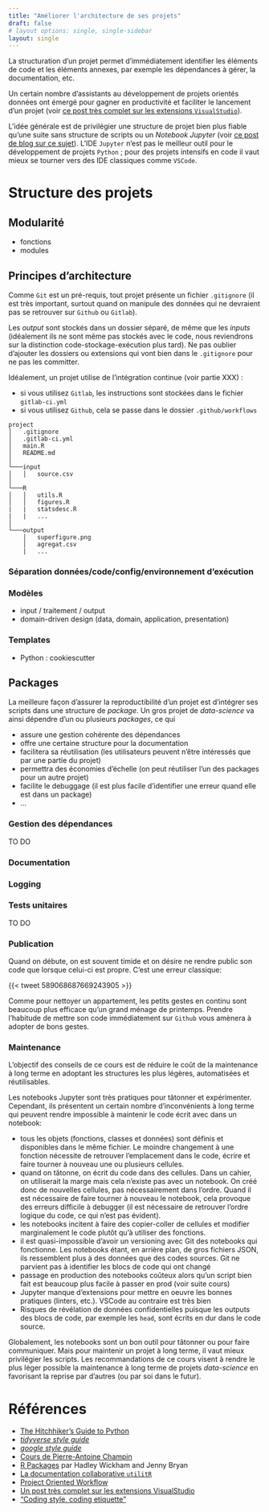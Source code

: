 ---
title: "Améliorer l'architecture de ses projets"
draft: false
# layout options: single, single-sidebar
layout: single
---

La structuration d'un projet
permet d'immédiatement identifier les éléments de code et les éléments
annexes, par exemple les dépendances à gérer, la documentation, etc.

Un certain nombre d'assistants au développement de projets orientés données
ont 
émergé pour gagner en productivité et faciliter le
lancement d'un projet (voir
[ce post très complet sur les extensions `VisualStudio`](https://realpython.com/advanced-visual-studio-code-python/)). 

L'idée générale est de privilégier une structure de projet
bien plus fiable qu'une suite sans structure de scripts
ou un _Notebook Jupyter_
(voir [ce post de blog sur ce sujet](https://www.tidyverse.org/blog/2017/12/workflow-vs-script/)).
L'IDE `Jupyter` n'est pas le meilleur outil pour le 
développement de projets `Python` ; pour des projets
intensifs en code il vaut mieux se tourner vers
des IDE classiques comme `VSCode`.


# Structure des projets {#structure}

## Modularité

-   fonctions
-   modules

## Principes d'architecture

Comme `Git` est un pré-requis, tout projet présente un fichier `.gitignore`
(il est très important, surtout quand on manipule des données qui ne
devraient pas se retrouver sur `Github` ou `Gitlab`).

Les _output_ sont stockés dans un dossier séparé, de même que les _inputs_
(idéalement ils ne sont même pas stockés avec le code, nous reviendrons
sur la distinction code-stockage-exécution plus tard). Ne pas
oublier d'ajouter les dossiers ou extensions qui vont bien dans
le `.gitignore` pour ne pas les committer.

Idéalement, un projet utilise de l'intégration continue (voir partie XXX) : 

- si vous utilisez `Gitlab`, les instructions sont stockées dans
le fichier `gitlab-ci.yml`
- si vous utilisez `Github`, cela se passe dans le dossier `.github/workflows`


```
project
│   .gitignore    
│   .gitlab-ci.yml    
│   main.R   
│   README.md
│
└───input
│   │   source.csv
│
└───R
│   │   utils.R
│   │   figures.R
|   |   statsdesc.R
|   |   ...
│   
└───output
    │   superfigure.png
    │   agregat.csv
    |   ...

```



### Séparation données/code/config/environnement d'exécution

### Modèles

-   input / traitement / output
-   domain-driven design (data, domain, application, presentation)

### Templates

-   Python : cookiescutter


## Packages

La meilleure façon d'assurer la reproductibilité d'un projet est
d'intégrer ses scripts dans une structure de _package_.
Un gros projet
de _data-science_ va ainsi dépendre d'un ou plusieurs _packages_, ce qui 

- assure une gestion cohérente des dépendances
- offre une certaine structure pour la documentation
- facilitera sa réutilisation (les utilisateurs peuvent n'être intéressés
que par une partie du projet)
- permettra des économies d'échelle (on peut réutiliser
l'un des packages pour un autre projet)
- facilite le debuggage (il est
plus facile d'identifier une erreur quand elle est dans un package)
- ...


### Gestion des dépendances

TO DO


### Documentation

### Logging

### Tests unitaires

TO DO 

### Publication

Quand on débute, on est souvent timide et on désire ne rendre public
son code que lorsque celui-ci est propre. C'est une erreur classique:

{{< tweet 589068687669243905 >}}

Comme pour nettoyer un appartement, les petits gestes en continu
sont beaucoup plus efficace qu'un grand ménage de printemps.
Prendre l'habitude de mettre son code immédiatement sur `Github`
vous amènera à adopter de bons gestes. 

### Maintenance


L'objectif des conseils de ce cours est
de réduire le coût de la
maintenance à long terme en adoptant les structures
les plus légères, automatisées et 
réutilisables. 

Les notebooks Jupyter sont très pratiques pour tâtonner
et expérimenter. Cependant, ils présentent un certain
nombre d'inconvénients à long terme qui peuvent 
rendre impossible à maintenir le code écrit
avec dans un notebook:

- tous les objets (fonctions, classes et données)
sont définis et disponibles dans le même fichier.
Le moindre changement à une fonction nécessite de retrouver
l'emplacement dans le code, écrire et faire tourner à nouveau
une ou plusieurs cellules. 
- quand on tâtonne, on écrit du code dans des cellules. 
Dans un cahier, on utiliserait la marge mais cela n'existe
pas avec un notebook. On créé donc de nouvelles cellules, 
pas nécessairement dans l'ordre. Quand il est
nécessaire de faire tourner à nouveau le notebook, cela
provoque des erreurs difficile à debugger (il est nécessaire
de retrouver l'ordre logique du code, ce qui n'est pas
évident). 
- les notebooks incitent à faire des copier-coller de cellules
et modifier marginalement le code plutôt qu'à utiliser
des fonctions. 
- il est quasi-impossible d'avoir un versioning avec Git des notebooks
qui fonctionne. Les notebooks étant, en arrière plan, de gros fichiers
JSON, ils ressemblent plus à des données que des codes sources. Git ne
parvient pas à identifier les blocs de code qui ont changé
- passage en production des notebooks coûteux alors qu'un script bien
fait est beaucoup plus facile à passer en prod (voir suite cours)
- Jupyter manque d'extensions pour mettre en oeuvre les bonnes pratiques
(linters, etc.). VSCode au contraire est très bien 
- Risques de révélation de données confidentielles puisque les outputs
des blocs de code, par exemple les `head`, sont écrits en dur dans
le code source. 

Globalement, les notebooks sont un bon outil pour tâtonner ou pour
faire communiquer. Mais pour maintenir un projet à long terme, 
il vaut mieux privilégier les scripts. Les
recommandations de ce cours visent à rendre le plus léger possible
la maintenance à long terme de projets _data-science_ en favorisant
la reprise par d'autres (ou par soi dans le futur).



# Références

- [The Hitchhiker’s Guide to Python](https://docs.python-guide.org/#writing-great-python-code)
- [_tidyverse style guide_](https://style.tidyverse.org/googl)
- [_google style guide_](https://google.github.io/styleguide/Rguide.html)
- [Cours de Pierre-Antoine Champin](https://perso.liris.cnrs.fr/pierre-antoine.champin/enseignement/algo/cours/algo/bonnes_pratiques.html)
- [R Packages](https://r-pkgs.org/index.html) par Hadley Wickham and Jenny Bryan
- [La documentation collaborative `utilitR`](https://www.book.utilitr.org)
- [Project Oriented Workflow](https://www.tidyverse.org/blog/2017/12/workflow-vs-script/)
- [Un post très complet sur les extensions VisualStudio](https://realpython.com/advanced-visual-studio-code-python/)
- ["Coding style, coding etiquette"](https://blog.r-hub.io/2022/03/21/code-style/)
